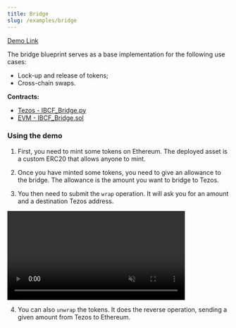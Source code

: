 ```yaml
---
title: Bridge
slug: /examples/bridge
---
```


[Demo Link](https://ibcf.dev.gke.papers.tech/bridge)

The bridge blueprint serves as a base implementation for the following use cases:

  - Lock-up and release of tokens;
  - Cross-chain swaps.

**Contracts:**
  - [Tezos - IBCF_Bridge.py](https://github.com/Acurast/acurast-hyperdrive/blob/main/contracts/tezos/blueprints/IBCF_Bridge.py)
  - [EVM - IBCF_Bridge.sol](https://github.com/Acurast/acurast-hyperdrive/blob/main/contracts/evm/blueprints/IBCF_Bridge.sol)

### Using the demo

1. First, you need to mint some tokens on Ethereum. The deployed asset is a custom ERC20 that allows anyone to mint.

2. Once you have minted some tokens, you need to give an allowance to the bridge. The allowance is the amount you want to bridge to Tezos.

3. You then need to submit the `wrap` operation. It will ask you for an amount and a destination Tezos address.

<div style={{ display: "flex", justifyContent: "center" }}>
    <video width="80%" loop controls autoPlay muted>
        <source src={require('@site/static/guides/bridge.mp4').default} type='video/webm' />
    </video>
</div>

<div class="padding-vert--md"></div>

4. You can also `unwrap` the tokens. It does the reverse operation, sending a given amount from Tezos to Ethereum.
